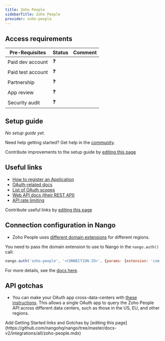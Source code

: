 ```yaml
---
title: Zoho People
sidebarTitle: Zoho People
provider: zoho-people
---
```




<Overview />
<PreBuiltTooling provider={providers[pageMetadata.provider]} />
<PreBuiltUseCases />

## Access requirements
| Pre-Requisites | Status | Comment|
| - | - | - |
| Paid dev account | ❓ |  |
| Paid test account | ❓ |  |
| Partnership | ❓ | |
| App review | ❓ |  |
| Security audit | ❓ | |


## Setup guide

_No setup guide yet._

<Tip>Need help getting started? Get help in the [community](https://nango.dev/slack).</Tip>

<Note>Contribute improvements to the setup guide by [editing this page](https://github.com/nangohq/nango/tree/master/docs-v2/integrations/all/zoho-people.mdx)</Note>


## Useful links

-   [How to register an Application](https://www.zoho.com/people/api/oauth-steps.html#step1)
-   [OAuth-related docs](https://www.zoho.com/people/api/oauth-steps.html)
-   [List of OAuth scopes](https://www.zoho.com/people/api/scopes.html)
-   [Web API docs (their REST API)](https://www.zoho.com/people/api/overview.html)
-   [API rate limiting](https://www.zoho.com/people/api/api-limits.html)

<Note>Contribute useful links by [editing this page](https://github.com/nangohq/nango/tree/master/docs-v2/integrations/all/zoho-people.mdx)</Note>

## Connection configuration in Nango

- Zoho People uses [different domain extensions](https://www.zoho.com/people/api/oauth-steps.html#step3) for different regions.

You need to pass the domain extension to use to Nango in the `nango.auth()` call:

```js
nango.auth('zoho-people', '<CONNECTION-ID>', {params: {extension: 'com'}});
```

For more details, see the [docs here](/guides/getting-started/authorize-an-api-from-your-app#apis-requiring-connection-specific-configuration-for-authorization).

## API gotchas
- You can make your OAuth app cross-data-centers with [these instructions](https://www.zoho.com/accounts/protocol/oauth/multi-dc.html#:~:text=Steps%20to%20enable%20Multi%20DC%20support&text=Go%20to%20the%20Settings%20tab,have%20a%20unique%20client%20secret). This allows a single OAuth app to query the Zoho People API across different data centers, such as those in the US, EU, and other regions.

<Note>
    Add Getting Started links and Gotchas by [editing this page](https://github.com/nangohq/nango/tree/master/docs-v2/integrations/all/zoho-people.mdx)
</Note>
